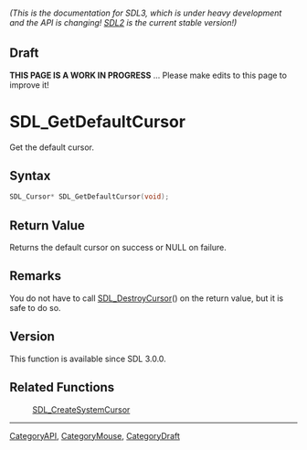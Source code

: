 ====== (This is the documentation for SDL3, which is under heavy development and the API is changing! [https://wiki.libsdl.org/SDL2/ SDL2] is the current stable version!) ======

== Draft ==

'''THIS PAGE IS A WORK IN PROGRESS''' ... Please make edits to this page to improve it!



<!-- #*^*^*^*^*See https://wiki.libsdl.org/SGFunctions for details on editing this page*^*^*^*^* -->
= SDL_GetDefaultCursor =

Get the default cursor.

== Syntax ==

<syntaxhighlight lang='c'>
SDL_Cursor* SDL_GetDefaultCursor(void);
</syntaxhighlight>

== Return Value ==

Returns the default cursor on success or NULL on failure.

== Remarks ==

You do not have to call [[SDL_DestroyCursor]]() on the return value, but it
is safe to do so.

== Version ==

This function is available since SDL 3.0.0.

== Related Functions ==

:[[SDL_CreateSystemCursor]]

----
[[CategoryAPI]], [[CategoryMouse]], [[CategoryDraft]]
<!-- #See the Style Guide for instructions on editing the footer. -->


